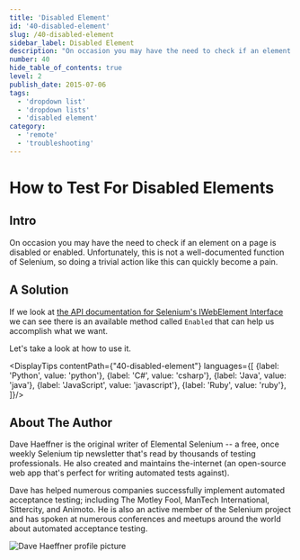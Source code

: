 ```yaml
---
title: 'Disabled Element'
id: '40-disabled-element'
slug: /40-disabled-element
sidebar_label: Disabled Element
description: "On occasion you may have the need to check if an element on a page is disabled or enabled. Unfortunately, this is not a well-documented function of Selenium, so doing a trivial action like this can quickly become a pain."
number: 40
hide_table_of_contents: true
level: 2
publish_date: 2015-07-06
tags:
  - 'dropdown list'
  - 'dropdown lists'
  - 'disabled element'
category:
  - 'remote'
  - 'troubleshooting'
---
```


# How to Test For Disabled Elements

## Intro

On occasion you may have the need to check if an element on a page is disabled or enabled. Unfortunately, this is not
a well-documented function of Selenium, so doing a trivial action like this can quickly become a pain.

## A Solution

If we look at [the API documentation for Selenium's IWebElement Interface](http://seleniumhq.github.io/selenium/docs/api/dotnet/html/T_OpenQA_Selenium_IWebElement.htm) we can see there is an available
method called `Enabled` that can help us accomplish what we want.

Let's take a look at how to use it.



<DisplayTips contentPath={"40-disabled-element"} languages={[
    {label: 'Python', value: 'python'},
    {label: 'C#', value: 'csharp'},
    {label: 'Java', value: 'java'},
    {label: 'JavaScript', value: 'javascript'},
    {label: 'Ruby', value: 'ruby'},
]}/>


## About The Author

Dave Haeffner is the original writer of Elemental Selenium -- a free, once weekly Selenium tip newsletter that's read
by thousands of testing professionals. He also created and maintains the-internet (an open-source web app that's
perfect for writing automated tests against).

Dave has helped numerous companies successfully implement automated acceptance testing; including The Motley Fool,
ManTech International, Sittercity, and Animoto. He is also an active member of the Selenium project and has spoken
at numerous conferences and meetups around the world about automated acceptance testing.

![Dave Haeffner profile picture](/img/authors/dave-haeffner.jpeg#author-img 'a title')

